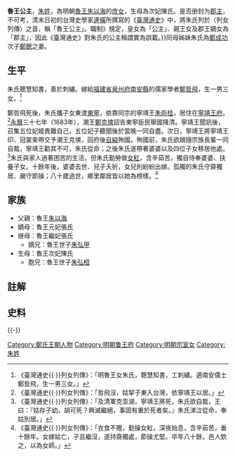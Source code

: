 {{東亞女性歷史人物
|名稱 = 魯王公主
|身份 = <small>[[宗室女|宗室女]]、[[王女|王女]]</small>
|國家 = 
|時代 = [[臺灣明鄭時期|臺灣明鄭時期]]
|圖片名稱 = 
|圖片大小 = 
|圖片說明 = 
|姓= [[朱姓|朱]]
|封號 = [[郡主|郡主]]?{{to}}庶民{{efn|1683年，潮王[[鄭克塽|鄭克塽]]降清滅國，身為明朝宗親的魯王公主喪失貴族身分。}}
|族裔 = [[華人|華人]]
|世系 = [[明朝藩王列表_(魯王系)|明魯王系十世孫]]{{efn|魯王朱以海為明太祖[[朱元璋|朱元璋]]庶十子魯荒王[[朱檀|朱檀]]之九世孫。}}
|初名 = 
|乳名 = 
|幼名 =
|兒名 =
|童名 =
|小字=
|號=
|法號=
|院號=
|其他名號= 
|出生日期= 
|出生地點= 
|婚年=
|逝世日期= 
|逝世地點= 
|諡號=
|墓葬=
|祠廟=
|父親 = 魯王[[朱以海|朱以海]]
|嫡母 = 魯王[[元妃|元妃]]張氏、魯王[[繼妃|繼妃]]張氏
|母親 = 魯王[[次妃|次妃]]陳氏
|夫= [[鄭哲飛|鄭哲飛]]
|婚姻名份 = [[正室|正室]]
|夫之父= 
|夫之母= 
|夫之嫡母=
|兄弟 = 魯王世子[[朱弘甲|朱弘甲]]<br>魯王世子[[朱弘枬|朱弘枬]]<br>魯王世子[[朱弘桓|朱弘桓]]
|嫡姊妹 =朱氏（母繼妃張氏，嫁[[周衍昌|周衍昌]]）
|同胞姊妹 = 朱氏（嫁[[鄭聰|鄭聰]]）<ref>《魯春秋》：「女子三：長為繼妃張氏所生，選閩安侯周瑞長男衍昌為儀賓，未嬪尚；二女，俱陳氏出，未字。」</ref>{{efn|根據前方參考史料，魯王朱以海之女有三位。其中，長女為繼妃張氏所生，嫁予閩安侯[[周瑞_(明朝)|周瑞]]之子[[周衍昌|周衍昌]]。次女與三女則皆為次妃陳氏所生，而朱氏為其一。}}
}}
'''魯王公主'''，[[朱姓|朱姓]]，為明朝[[魯王#明朝|魯王]][[朱以海|朱以海]]的[[庶女|庶女]]，生母為次妃陳氏。是否册封为[[郡主|郡主]]，不可考，清末日初的台灣史學家[[連橫_(歷史學家)|連橫]]所撰寫的《[[臺灣通史|臺灣通史]]》中，將朱氏列於〈列女列傳〉之首，稱「魯王公主」。{{efn|魯王為魯藩國之[[親王|親王]]；根據《皇明祖訓{{·}}職制》規定，皇女為「公主」、親王女及郡王嫡女為「郡主」，因此《臺灣通史》對朱氏的公主稱謂實為誤載。}}同母姊妹朱氏為[[鄭成功|鄭成功]]次子[[鄭聰|鄭聰]]之妻。

== 生平 ==
朱氏聰慧知書，善於刺繡。嫁給[[福建省|福建省]][[泉州府|泉州府]][[南安縣|南安縣]]的儒家學者[[鄭哲飛|鄭哲飛]]，生一男三女。<ref>《臺灣通史{{·}}列女列傳》：「明魯王女朱氏，聰慧知書，工刺繡。適南安儒士鄭哲飛，生一男三女。」</ref>

鄭哲飛死後，朱氏攜子女東渡[[東寧_(台灣古名)|東寧]]，依靠同宗的寧靖王[[朱術桂|朱術桂]]，居住在[[臺南大天后宮|寧靖王府]]。<ref>《臺灣通史{{·}}列女列傳》：「哲飛沒，姑挈子東入台灣，依寧靖王以居。」</ref>[[永曆_(南明)|永曆]]三十七年（1683年），潮王[[鄭克塽|鄭克塽]]詔告東寧臣民舉國降清。寧靖王聞訊後，召集五位妃姬責難自己，五位妃子聽聞後於當晚一同自盡。次日，寧靖王將寧靖王印、冠裳束帶交予潮王克塽，回府後[[自縊|自縊]]殉國。殉國前，朱氏欲跟隨宗族長輩一同自裁，寧靖王勸其不可，朱氏從命；之後朱氏遂帶著婆婆以及四位子女移居他處。<ref>《臺灣通史{{·}}列女列傳》：「及清軍克澎湖，寧靖王將死，朱氏欲自裁，王曰：『姑存子幼，胡可死？興滅繼絕，事固有重於死者矣。』朱氏涕泣從命，奉姑別居。」</ref>朱氏與家人過著困苦的生活，但朱氏勤勞做[[女紅|女紅]]，含辛茹苦，獨自侍奉婆婆、扶養子女。十餘年後，婆婆去世、兒子夭折，女兒則紛紛出嫁。孤獨的朱氏守齋獨居、嚴守節操；八十歲過世，鄉里鄰居皆以她為榜樣。<ref>《臺灣通史{{·}}列女列傳》：「衣食不贍，勤操女紅，深夜始息，含辛茹苦，垂十餘年。女嫁姑亡，子且繼沒，遂持齋獨處，節操尤堅。卒年八十餘，邑人欽之，以為女師。」</ref>

== 家族 ==
* 父親：魯王[[朱以海|朱以海]]
* 嫡母：魯王元妃張氏
* 继母：魯王繼妃張氏
** 嫡兄：魯王世子[[朱弘甲|朱弘甲]]
* 生母：魯王次妃陳氏
** 胞兄：魯王世子[[朱弘桓|朱弘桓]]

== 註解 ==
{{notelist|iger=}}

== 史料 ==
{{Reflist|2}}

{{-}}
{{東寧王朝}}
{{臺灣通史列傳人物}}

[[Category:鄭氏王朝人物|Category:鄭氏王朝人物]]
[[Category:明朝鲁王府|Category:明朝鲁王府]]
[[Category:明朝宗室女|Category:明朝宗室女]]
[[Category:朱姓|Category:朱姓]]